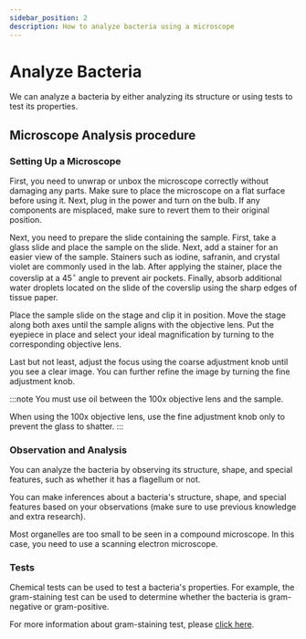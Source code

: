 ```yaml
---
sidebar_position: 2
description: How to analyze bacteria using a microscope
---
```

# Analyze Bacteria
We can analyze a bacteria by either analyzing its structure or using tests to test its properties.

## Microscope Analysis procedure
### Setting Up a Microscope
First, you need to unwrap or unbox the microscope correctly without damaging any parts. Make sure to place the microscope on a flat surface before using it. Next, plug in the power and turn on the bulb. If any components are misplaced, make sure to revert them to their original position.

Next, you need to prepare the slide containing the sample. First, take a glass slide and place the sample on the slide. Next, add a stainer for an easier view of the sample. Stainers such as iodine, safranin, and crystal violet are commonly used in the lab. After applying the stainer, place the coverslip at a $45^\circ$ angle to prevent air pockets. Finally, absorb additional water droplets located on the slide of the coverslip using the sharp edges of tissue paper. 

Place the sample slide on the stage and clip it in position. Move the stage along both axes until the sample aligns with the objective lens. Put the eyepiece in place and select your ideal magnification by turning to the corresponding objective lens. 

Last but not least, adjust the focus using the coarse adjustment knob until you see a clear image. You can further refine the image by turning the fine adjustment knob. 

:::note
You must use oil between the 100x objective lens and the sample.

When using the 100x objective lens, use the fine adjustment knob only to prevent the glass to shatter. 
:::

### Observation and Analysis
You can analyze the bacteria by observing its structure, shape, and special features, such as whether it has a flagellum or not. 

You can make inferences about a bacteria's structure, shape, and special features based on your observations (make sure to use previous knowledge and extra research).

Most organelles are too small to be seen in a compound microscope. In this case, you need to use a scanning electron microscope.  


### Tests
Chemical tests can be used to test a bacteria's properties. For example, the gram-staining test can be used to determine whether the bacteria is gram-negative or gram-positive. 

For more information about gram-staining test, please [click here](https://novato.hadrianlau.com/bacteria/gram-positive-vs-gram-negative). 
